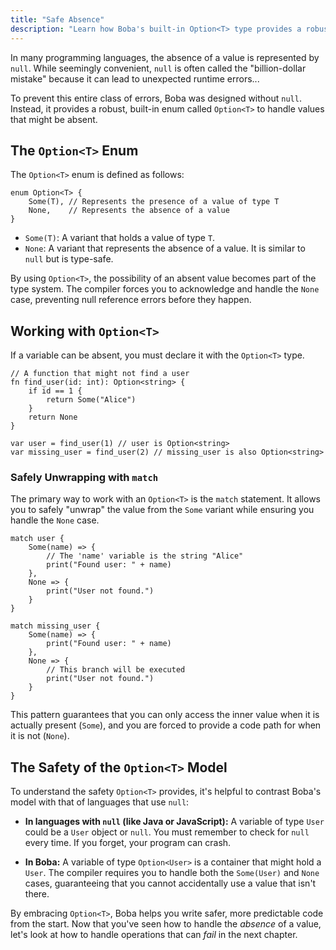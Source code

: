 ```yaml
---
title: "Safe Absence"
description: "Learn how Boba's built-in Option<T> type provides a robust and safe way to handle values that might be absent, preventing an entire class of null-related errors."
---
```


In many programming languages, the absence of a value is represented by `null`. While seemingly convenient, `null` is often called the "billion-dollar mistake" because it can lead to unexpected runtime errors...

To prevent this entire class of errors, Boba was designed without `null`. Instead, it provides a robust, built-in enum called `Option<T>` to handle values that might be absent.

## The `Option<T>` Enum

The `Option<T>` enum is defined as follows:

```boba
enum Option<T> {
    Some(T), // Represents the presence of a value of type T
    None,    // Represents the absence of a value
}
```

-   `Some(T)`: A variant that holds a value of type `T`.
-   `None`: A variant that represents the absence of a value. It is similar to `null` but is type-safe.

By using `Option<T>`, the possibility of an absent value becomes part of the type system. The compiler forces you to acknowledge and handle the `None` case, preventing null reference errors before they happen.

## Working with `Option<T>`

If a variable can be absent, you must declare it with the `Option<T>` type.

```boba
// A function that might not find a user
fn find_user(id: int): Option<string> {
    if id == 1 {
        return Some("Alice")
    }
    return None
}

var user = find_user(1) // user is Option<string>
var missing_user = find_user(2) // missing_user is also Option<string>
```

### Safely Unwrapping with `match`

The primary way to work with an `Option<T>` is the `match` statement. It allows you to safely "unwrap" the value from the `Some` variant while ensuring you handle the `None` case.

```boba
match user {
    Some(name) => {
        // The 'name' variable is the string "Alice"
        print("Found user: " + name)
    },
    None => {
        print("User not found.")
    }
}

match missing_user {
    Some(name) => {
        print("Found user: " + name)
    },
    None => {
        // This branch will be executed
        print("User not found.")
    }
}
```

This pattern guarantees that you can only access the inner value when it is actually present (`Some`), and you are forced to provide a code path for when it is not (`None`).

## The Safety of the `Option<T>` Model

To understand the safety `Option<T>` provides, it's helpful to contrast Boba's model with that of languages that use `null`:

-   **In languages with `null` (like Java or JavaScript):** A variable of type `User` could be a `User` object or `null`. You must remember to check for `null` every time. If you forget, your program can crash.

-   **In Boba:** A variable of type `Option<User>` is a container that might hold a `User`. The compiler requires you to handle both the `Some(User)` and `None` cases, guaranteeing that you cannot accidentally use a value that isn't there.

By embracing `Option<T>`, Boba helps you write safer, more predictable code from the start. Now that you've seen how to handle the *absence* of a value, let's look at how to handle operations that can *fail* in the next chapter.